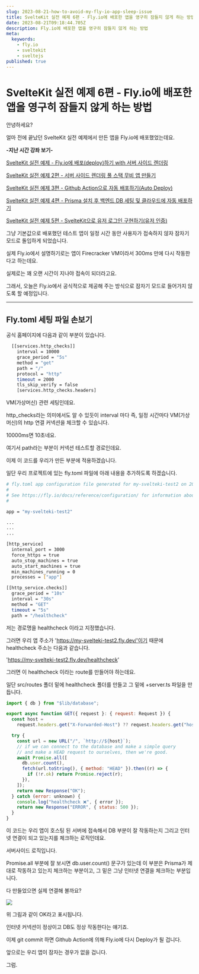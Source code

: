 ```yaml
---
slug: 2023-08-21-how-to-avoid-my-fly-io-app-sleep-issue
title: SvelteKit 실전 예제 6편 - Fly.io에 배포한 앱을 영구히 잠들지 않게 하는 방법
date: 2023-08-21T09:18:44.705Z
description: Fly.io에 배포한 앱을 영구히 잠들지 않게 하는 방법
meta:
  keywords:
    - fly.io
    - sveltekit
    - sveltejs
published: true
---
```


# SvelteKit 실전 예제 6편 - Fly.io에 배포한 앱을 영구히 잠들지 않게 하는 방법

안녕하세요?

얼마 전에 끝났던 SvelteKit 실전 예제에서 만든 앱을 Fly.io에 배포했었는데요.

**-지난 시간 강좌 보기-**

[SvelteKit 실전 예제 - Fly.io에 배포(deploy)하기 with 서버 사이드 렌더링](https://mycodings.fly.dev/blog/2023-08-03-how-to-deploy-sveltekit-to-fly-io-with-server-side-rendering)

[SvelteKit 실전 예제 2편 - 서버 사이드 렌더링 풀 스택 무비 앱 만들기](https://mycodings.fly.dev/blog/2023-08-05-sveltekit-server-side-full-stack-example-and-fly-io-deploy)

[SvelteKit 실전 예제 3편 - Github Action으로 자동 배포하기(Auto Deploy)](https://mycodings.fly.dev/blog/2023-08-07-sveltekit-auto-deploy-with-github-action-to-fly-io)

[SvelteKit 실전 예제 4편 - Prisma 설치 후 백엔드 DB 세팅 및 클라우드에 자동 배포하기](https://mycodings.fly.dev/blog/2023-08-07-sveltekit-with-prisma-and-deploy-to-fly-io)

[SvelteKit 실전 예제 5편 - SvelteKit으로 유저 로그인 구현하기(유저 인증)](https://mycodings.fly.dev/blog/2023-08-09-user-authentication-system-in-svetlekit)


그냥 기본값으로 배포했던 테스트 앱이 일정 시간 동안 사용자가 접속하지 않자 잠자기 모드로 돌입하게 되었습니다.

실제 Fly.io에서 설명하기로는 앱이 Firecracker VM이라서 300ms 만에 다시 작동한다고 하는데요.

실제로는 꽤 오랜 시간이 지나야 접속이 되더라고요.

그래서, 오늘은 Fly.io에서 공식적으로 제공해 주는 방식으로 잠자기 모드로 들어가지 않도록 할 예정입니다.

---

## Fly.toml 세팅 파일 손보기

공식 홈페이지에 다음과 같이 부분이 있습니다.

```bash
  [[services.http_checks]]
    interval = 10000
    grace_period = "5s"
    method = "get"
    path = "/"
    protocol = "http"
    timeout = 2000
    tls_skip_verify = false
    [services.http_checks.headers]
```

VM(가상머신) 관련 세팅인데요.

http_checks라는 의미에서도 알 수 있듯이 interval 마다 즉, 일정 시간마다 VM(가상머신)의 http 연결 커넥션을 체크할 수 있습니다.

10000ms면 10초네요.

여기서 path라는 부분이 커넥션 테스트할 경로인데요.

이제 이 코드를 우리가 만든 부분에 적용하겠습니다.

일단 우리 프로젝트에 있는 fly.toml 파일에 아래 내용을 추가하도록 하겠습니다.

```bash
# fly.toml app configuration file generated for my-svelteki-test2 on 2023-08-03T22:20:33+09:00
#
# See https://fly.io/docs/reference/configuration/ for information about how to use this file.
#

app = "my-svelteki-test2"

...
...
...

[http_service]
  internal_port = 3000
  force_https = true
  auto_stop_machines = true
  auto_start_machines = true
  min_machines_running = 0
  processes = ["app"]

[[http_service.checks]]
  grace_period = "10s"
  interval = "30s"
  method = "GET"
  timeout = "5s"
  path = "/healthcheck"
```

저는 경로명을 healthcheck 이라고 지정했습니다.

그러면 우리 앱 주소가 'https://my-svelteki-test2.fly.dev/'이기 때문에 healthcheck 주소는 다음과 같습니다.

'https://my-svelteki-test2.fly.dev/healthcheck'

그러면 이 healthcheck 이라는 route를 만들어야 하는데요.

일단 src/routes 폴더 밑에 healthcheck 폴더를 만들고 그 밑에 +server.ts 파일을 만듭니다.

```js
import { db } from "$lib/database";

export async function GET({ request }: { request: Request }) {
  const host =
    request.headers.get("X-Forwarded-Host") ?? request.headers.get("host");

  try {
    const url = new URL("/", `http://${host}`);
    // if we can connect to the database and make a simple query
    // and make a HEAD request to ourselves, then we're good.
    await Promise.all([
      db.user.count(),
      fetch(url.toString(), { method: "HEAD" }).then((r) => {
        if (!r.ok) return Promise.reject(r);
      }),
    ]);
    return new Response("OK");
  } catch (error: unknown) {
    console.log("healthcheck ❌", { error });
    return new Response("ERROR", { status: 500 });
  }
}
```

이 코드는 우리 앱이 호스팅 된 서버에 접속해서 DB 부분이 잘 작동하는지 그리고 인터넷 연결이 되고 있는지를 체크하는 로직인데요.

서버사이드 로직입니다.

Promise.all 부분에 잘 보시면 db.user.count() 문구가 있는데 이 부분은 Prisma가 제대로 작동하고 있는지 체크하는 부분이고, 그 밑은 그냥 인터넷 연결을 체크하는 부분입니다.

다 만들었으면 실제 연결해 볼까요?

![](https://blogger.googleusercontent.com/img/a/AVvXsEgD8dvkIqTtVUFimTeMy9YSTFU1CfnhGmuhoTeK9VYgzYApdljLMDGDlk08n_E74gBpsGEdOry_e7gvJyGISZ_MuAVidFq5cYjXwF9GymNHg98Tz6DGnCl-octSQw83FammjuoltoBMdoHzXPdx7JYWJ3sZ1FjdAOymrSO29gvz2m_RG0BdFdfr0gFpy4w)

위 그림과 같이 OK라고 표시됩니다.

인터넷 커넥션이 정상이고 DB도 정상 작동한다는 얘기죠.

이제 git commit 하면 Github Action에 의해 Fly.io에 다시 Deploy가 될 겁니다.

앞으로는 우리 앱이 잠자는 경우가 없을 겁니다.

그럼.



